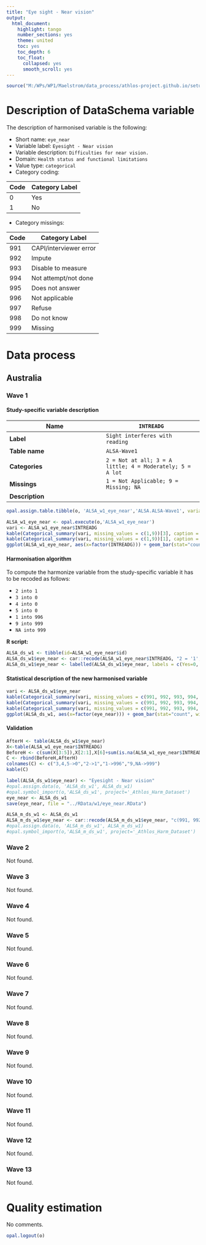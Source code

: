 ```yaml
---
title: "Eye sight - Near vision"
output:
  html_document:
    highlight: tango
    number_sections: yes
    theme: united
    toc: yes
    toc_depth: 6
    toc_float:
      collapsed: yes
      smooth_scroll: yes
---
```


<!-- ########################################################## --> 

<!-- # Installation, loading packages -->
<!-- **R script:** -->

```r
source("M:/WPs/WP1/Maelstrom/data_process/athlos-project.github.io/setup_iago.r")
```
<!-- ########################################################## --> 



# Description of DataSchema variable

The description of harmonised variable is the following:


* Short name: `eye_near`
* Variable label: `Eyesight - Near vision`
* Variable description: `Difficulties for near vision.`
* Domain: `Health status and functional limitations`
* Value type: `categorical`
* Category coding:

**Code** | **Category Label**
-------- | ------------------
0        | Yes
1        | No
* Category missings: 

**Code** | **Category Label**
----| ------------------
991 | CAPI/interviewer error
992 | Impute
993 | Disable to measure
994 | Not attempt/not done
995 | Does not answer
996 | Not applicable
997 | Refuse
998 | Do not know
999 | Missing

# Data process

## Australia

### Wave 1

#### Study-specific variable description



| **Name** | `INTREADG`|
|-|-|
| **Label** | `Sight interferes with reading`|
| **Table name** | `ALSA-Wave1` |
| **Categories** | `2 = Not at all; 3 = A little; 4 = Moderately; 5 = A lot` |
| **Missings** | `1 = Not Applicable; 9 = Missing; NA` |
| **Description** |  |




```r
opal.assign.table.tibble(o, 'ALSA_w1_eye_near','ALSA.ALSA-Wave1', variables=list('INTREADG'), missings = TRUE)
```

```r
ALSA_w1_eye_near <- opal.execute(o,'ALSA_w1_eye_near')
vari <- ALSA_w1_eye_near$INTREADG
kable(Categorical_summary(vari, missing_values = c(1,9))[3], caption = "INTREADG")
kable(Categorical_summary(vari, missing_values = c(1,9))[1], caption = "Category")
ggplot(ALSA_w1_eye_near, aes(x=factor(INTREADG))) + geom_bar(stat="count", width=0.4, fill="steelblue") + xlab("Eye Sight - Near Vision") + ylab("Frequency")
```

#### Harmonisation algorithm

To compute the harmonize variable from the study-specific variable it has to be recoded as follows:

* `2 into 1`
* `3 into 0`
* `4 into 0`
* `5 into 0`
* `1 into 996` 
* `9 into 999`
* `NA into 999`

**R script:**

```r
ALSA_ds_w1 <- tibble(id=ALSA_w1_eye_near$id)
ALSA_ds_w1$eye_near <- car::recode(ALSA_w1_eye_near$INTREADG, "2 = '1';3 = '0';4 = '0';5 = '0';1 = '996';9 = '999';NA = '999' ")
ALSA_ds_w1$eye_near <- labelled(ALSA_ds_w1$eye_near, labels = c(Yes=0, No=1,Missing=999, Do_not_know=998, Refuse=997, Not_applicable=996, Does_not_answer=995,  Not_attempt_not_done=994, Disable_to_measure=993, Impute=992, CAPI_interviewer_error=991))
```

#### Statistical description of the new harmonised variable
```r
vari <- ALSA_ds_w1$eye_near
kable(Categorical_summary(vari, missing_values = c(991, 992, 993, 994, 995, 996, 997, 998, 999))[3], caption = "eye_near")
kable(Categorical_summary(vari, missing_values = c(991, 992, 993, 994, 995, 996, 997, 998, 999))[1], caption = "Category")
kable(Categorical_summary(vari, missing_values = c(991, 992, 993, 994, 995, 996, 997, 998, 999))[2], caption = "Type of missing")
ggplot(ALSA_ds_w1, aes(x=factor(eye_near))) + geom_bar(stat="count", width=0.4, fill="steelblue") + xlab("Eye Sight - Near Vision") + ylab("Frequency")
```

#### Validation
```r
AfterH <- table(ALSA_ds_w1$eye_near)
X<-table(ALSA_w1_eye_near$INTREADG)
BeforeH <- c(sum(X[3:5]),X[2:1],X[6]+sum(is.na(ALSA_w1_eye_near$INTREADG)))
C <- rbind(BeforeH,AfterH)
colnames(C) <- c("3,4,5->0","2->1","1->996","9,NA->999") 
kable(C)
```


```r
label(ALSA_ds_w1$eye_near) <- "Eyesight - Near vision"
#opal.assign.data(o, 'ALSA_ds_w1', ALSA_ds_w1)
#opal.symbol_import(o,'ALSA_ds_w1', project='_Athlos_Harm_Dataset')
eye_near <- ALSA_ds_w1
save(eye_near, file = "../RData/w1/eye_near.RData")

ALSA_m_ds_w1 <- ALSA_ds_w1
ALSA_m_ds_w1$eye_near <- car::recode(ALSA_m_ds_w1$eye_near, "c(991, 992, 993, 994, 995, 996, 997,998, 999)=NA")
#opal.assign.data(o, 'ALSA_m_ds_w1', ALSA_m_ds_w1)
#opal.symbol_import(o,'ALSA_m_ds_w1', project='_Athlos_Harm_Dataset')
```

### Wave 2

Not found.

### Wave 3

Not found.

### Wave 4

Not found.

### Wave 5

Not found.

### Wave 6

Not found.

### Wave 7

Not found.

### Wave 8

Not found.

### Wave 9

Not found.

### Wave 10

Not found.

### Wave 11

Not found.

### Wave 12

Not found.

### Wave 13

Not found.





# Quality estimation
No comments.

```r
opal.logout(o)
```

